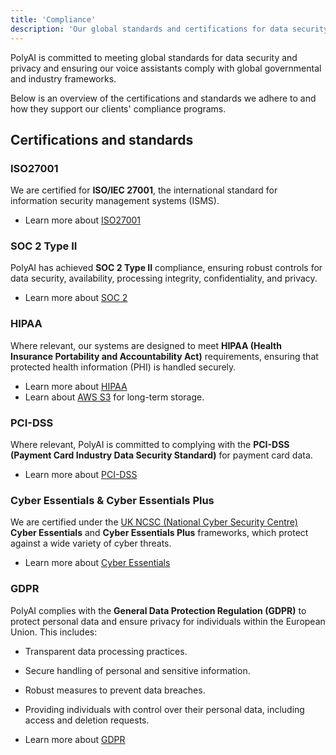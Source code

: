 ```yaml
---
title: 'Compliance'
description: 'Our global standards and certifications for data security and privacy.'
---
```


PolyAI is committed to meeting global standards for data security and privacy and ensuring our voice assistants comply with global governmental and industry
 frameworks.

 Below is an overview of the certifications and standards we adhere to and how they support our clients' compliance programs.

## Certifications and standards

### ISO27001
We are certified for **ISO/IEC 27001**, the international standard for information security management systems (ISMS).

- Learn more about [ISO27001](https://www.iso.org/standard/54534.html)

### SOC 2 Type II
PolyAI has achieved **SOC 2 Type II** compliance, ensuring robust controls for data security, availability, processing
integrity, confidentiality, and privacy.

- Learn more about [SOC 2](https://aicpa.org/soc2)

### HIPAA
Where relevant, our systems are designed to meet **HIPAA (Health Insurance Portability and Accountability Act)** requirements, ensuring that
protected health information (PHI) is handled securely.

- Learn more about [HIPAA](https://www.hhs.gov/hipaa/)
- Learn about [AWS S3](/call-data/s3-to-s3) for long-term storage.

### PCI-DSS
Where relevant, PolyAI is committed to complying with the **PCI-DSS (Payment Card Industry Data Security Standard)** for payment card data.

- Learn more about [PCI-DSS](https://www.pcisecuritystandards.org/)

### Cyber Essentials & Cyber Essentials Plus
We are certified under the [UK NCSC (National Cyber Security Centre)](https://www.ncsc.gov.uk/) **Cyber Essentials** and **Cyber Essentials Plus** frameworks, which protect against a wide variety of cyber threats.

- Learn more about [Cyber Essentials](https://www.ncsc.gov.uk/cyberessentials/overview)

### GDPR
PolyAI complies with the **General Data Protection Regulation (GDPR)** to protect personal data and ensure privacy for individuals within
 the European Union. This includes:

- Transparent data processing practices.
- Secure handling of personal and sensitive information.
- Robust measures to prevent data breaches.
- Providing individuals with control over their personal data, including access and deletion requests.

- Learn more about [GDPR](https://ec.europa.eu/info/law/law-topic/data-protection_en)